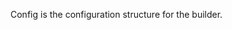 <!-- Code generated from the comments of the Config struct in builder/vmware/vmx/config.go; DO NOT EDIT MANUALLY -->

Config is the configuration structure for the builder.
